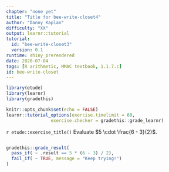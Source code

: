 ```yaml
---
chapter: "none yet"
title: "Title for bee-write-closet4"
author: "Danny Kaplan"
difficulty: "XX"
output: learnr::tutorial
tutorial:
  id: "bee-write-closet3"
  version: 0.1
runtime: shiny_prerendered
date: 2020-07-04 
tags: [R arithmetic, MMAC textbook, 1.1.7.c]
id: bee-write-closet
---
```


```r
library(etude)
library(learnr)
library(gradethis)

knitr::opts_chunk$set(echo = FALSE)
learnr::tutorial_options(exercise.timelimit = 60, 
                 exercise.checker = gradethis::grade_learnr)
```


`r etude::exercise_title()` Evaluate $5 \cdot \frac{6 - 3}{2}$.

```r

```

```r
gradethis::grade_result(
  pass_if( ~ .result == 5 * (6 - 3) / 2),
  fail_if( ~ TRUE, message = "Keep trying!")
)
```


